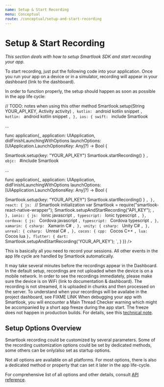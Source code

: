```yaml
---
name: Setup & Start Recording
menu: Conceptual
route: /conceptual/setup-and-start-recording
---
```



# Setup & Start Recording

*This section deals with how to setup Smartlook SDK and start recording your app.*

To start recording, just put the following code into your application. Once you run your app on a device or in a simulator, recording will appear in your dashboard (link to the dashboard).

In order to function properly, the setup should happen as soon as possible in the app life cycle:

<Alert kind="example">
<CodeBlock
  snippets={{
    android: {
      java: `
Smartlook.setupAndStartRecording(String YOUR_API_KEY)
 
// TODO: notes when using this other method 
Smartlook.setup(String YOUR_API_KEY, Activity activity)
      `,
      kotlin: `
android kotlin snippet
      `,
      kotlin: `
android kotlin snippet
      `,
    },
    ios: {
      swift: `
include Smartlook
 
...
 
func application(_ application: UIApplication, didFinishLaunchingWithOptions launchOptions: [UIApplication.LaunchOptionsKey: Any]?) -> Bool {
 
   Smartlook.setup(key: "YOUR_API_KEY")
   Smartlook.startRecording()
}
      `,
      objc: `
#include Smartlook
 
...
 
func application(_ application: UIApplication, didFinishLaunchingWithOptions launchOptions: [UIApplication.LaunchOptionsKey: Any]?) -> Bool {
 
   Smartlook.setup(key: "YOUR_API_KEY")
   Smartlook.startRecording()
}      `,
    },
    react: {
      js: `
// Smartlook initialization
var Smartlook = require("smartlook-react-native-wrapper"); 
Smartlook.setupAndStartRecording("API_KEY");
      `,
    },
    ionic: {
      js: `
Ionic javascript
      `,
      typescript: `
Ionic typescript
      `,
    },
    cordova: {
      js: `
Cordova javascript
      `,
      typescript: `
Cordova typescript
      `,
    },
    xamarin: {
      csharp: `
Xamarin C#
      `,
    },
    unity: {
      csharp: `
Unity C#
      `,
    },
    unreal: {
      csharp: `
Unreal C#
      `,
    },
    cocos: {
      cpp: `
Cocos C++
      `,
      lua: `
Cocos lua
   `
   },
   flutter: {
      dart: `
      Smartlook.setupAndStartRecording('YOUR_API_KEY');
   `,
   }
  }}
/>
</Alert>

This is basically all you need to record your sessions. All other events in the app life cycle are handled by Smartlook automatically.

<Alert kind="important">
  It may take several minutes before the recordings appear in the Dashboard. In the default setup, recordings are not uploaded when the device is on a mobile network. In order to see the recordings immediately, please make sure the device is on WiFi (link to documentation & dashboard). The recording is not streamed, it is uploaded in chunks and then processed on the server. To understand when your recordings will be availabe in the project dashboard, see FIXME LINK
</Alert>

<Alert kind="note" visibleOn="ios">
  When debugging your app with Smartlook, you will encounter a Main Thread Checker warning which might be accompanied by a short app freeze during the app start. The freeze does not happen in production builds. For details, see this <a href="/cookbook/ios-main-thread-check-warning">technical note</a>.
</Alert>

## Setup Options Overview
Smartlook recording could be customized by several parameters. Some of the recording customization options could be set by dedicated methods, some others can be only/also set as startup options.
 
Not all options are available on all platforms. For most options, there is also a dedicated method or property that can set it later in the app life-cycle.

For comprehensive list of all options and other details, consult [API reference](http://localhost:3000/api_reference/#setup-configuration).

